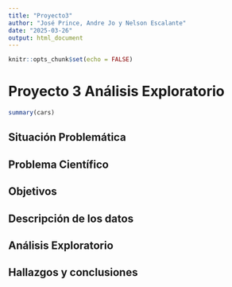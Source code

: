```yaml
---
title: "Proyecto3"
author: "José Prince, Andre Jo y Nelson Escalante"
date: "2025-03-26"
output: html_document
---
```


```r
knitr::opts_chunk$set(echo = FALSE)
```

# Proyecto 3 Análisis Exploratorio

```r
summary(cars)
```

## Situación Problemática

## Problema Científico

## Objetivos

## Descripción de los datos

## Análisis Exploratorio

## Hallazgos y conclusiones


